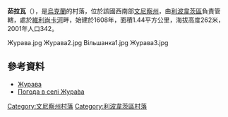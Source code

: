 {{coord|49|18|11|N|28|50|38|E|scale:30000|display=title}}

'''茹拉瓦'''（{{lang-uk|Журава}}），是[[烏克蘭|烏克蘭]]的村落，位於該國西南部[[文尼察州|文尼察州]]，由[[利波韋茨區|利波韋茨區]]負責管轄，處於[[維利尚卡河_(傑斯納河支流)|維利尚卡河]]畔，始建於1608年，面積1.44平方公里，海拔高度262米，2001年人口342。

<gallery>
Журава.jpg
Журава2.jpg
Вільшанка1.jpg
Журава3.jpg
</gallery>

==參考資料==
*[http://w1.c1.rada.gov.ua/pls/z7502/A005?rdat1=11.10.2012&rf7571=2158 Журава]{{dead link|date=2018年4月 |bot=InternetArchiveBot |fix-attempted=yes }}
* [http://weather.in.ua/ua/vinnickaja/7944 Погода в селі Жура́ва] {{Wayback|url=http://weather.in.ua/ua/vinnickaja/7944 |date=20111220063936 }}

[[Category:文尼察州村落|Category:文尼察州村落]]
[[Category:利波韋茨區村落|Category:利波韋茨區村落]]


{{Vinnytsia-geo-stub}}